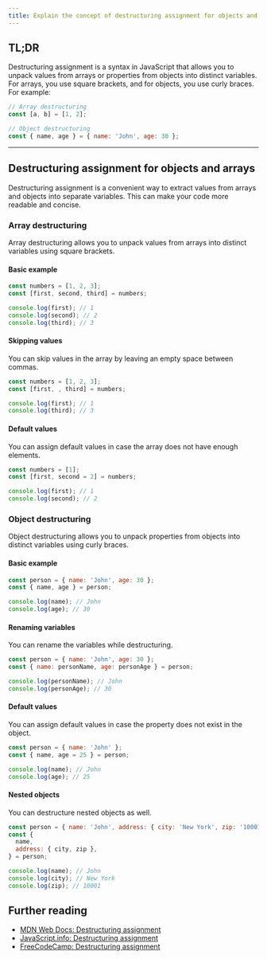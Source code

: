 ```yaml
---
title: Explain the concept of destructuring assignment for objects and arrays.
---
```


## TL;DR

Destructuring assignment is a syntax in JavaScript that allows you to unpack values from arrays or properties from objects into distinct variables. For arrays, you use square brackets, and for objects, you use curly braces. For example:

```js
// Array destructuring
const [a, b] = [1, 2];

// Object destructuring
const { name, age } = { name: 'John', age: 30 };
```

---

## Destructuring assignment for objects and arrays

Destructuring assignment is a convenient way to extract values from arrays and objects into separate variables. This can make your code more readable and concise.

### Array destructuring

Array destructuring allows you to unpack values from arrays into distinct variables using square brackets.

#### Basic example

```js
const numbers = [1, 2, 3];
const [first, second, third] = numbers;

console.log(first); // 1
console.log(second); // 2
console.log(third); // 3
```

#### Skipping values

You can skip values in the array by leaving an empty space between commas.

```js
const numbers = [1, 2, 3];
const [first, , third] = numbers;

console.log(first); // 1
console.log(third); // 3
```

#### Default values

You can assign default values in case the array does not have enough elements.

```js
const numbers = [1];
const [first, second = 2] = numbers;

console.log(first); // 1
console.log(second); // 2
```

### Object destructuring

Object destructuring allows you to unpack properties from objects into distinct variables using curly braces.

#### Basic example

```js
const person = { name: 'John', age: 30 };
const { name, age } = person;

console.log(name); // John
console.log(age); // 30
```

#### Renaming variables

You can rename the variables while destructuring.

```js
const person = { name: 'John', age: 30 };
const { name: personName, age: personAge } = person;

console.log(personName); // John
console.log(personAge); // 30
```

#### Default values

You can assign default values in case the property does not exist in the object.

```js
const person = { name: 'John' };
const { name, age = 25 } = person;

console.log(name); // John
console.log(age); // 25
```

#### Nested objects

You can destructure nested objects as well.

```js
const person = { name: 'John', address: { city: 'New York', zip: '10001' } };
const {
  name,
  address: { city, zip },
} = person;

console.log(name); // John
console.log(city); // New York
console.log(zip); // 10001
```

## Further reading

- [MDN Web Docs: Destructuring assignment](https://developer.mozilla.org/en-US/docs/Web/JavaScript/Reference/Operators/Destructuring_assignment)
- [JavaScript.info: Destructuring assignment](https://javascript.info/destructuring-assignment)
- [FreeCodeCamp: Destructuring assignment](https://www.freecodecamp.org/news/destructuring-assignment-in-es6-30e398f21d10/)
